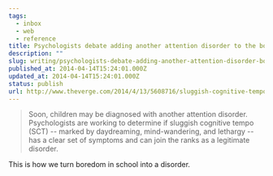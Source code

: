 ```yaml
---
tags:
  - inbox
  - web
  - reference
title: Psychologists debate adding another attention disorder to the books
description: ""
slug: writing/psychologists-debate-adding-another-attention-disorder-books
published_at: 2014-04-14T15:24:01.000Z
updated_at: 2014-04-14T15:24:01.000Z
status: publish
url: http://www.theverge.com/2014/4/13/5608716/sluggish-cognitive-tempo-attention-disorder-under-debate
---
```

> Soon, children may be diagnosed with another attention disorder. Psychologists are working to determine if sluggish cognitive tempo (SCT) -- marked by daydreaming, mind-wandering, and lethargy -- has a clear set of symptoms and can join the ranks as a legitimate disorder.

This is how we turn boredom in school into a disorder.
